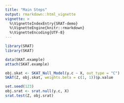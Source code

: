 ```yaml
---
title: "Main Steps"
output: rmarkdown::html_vignette
vignette: >
  %\VignetteIndexEntry{SRAT-demo}
  %\VignetteEngine{knitr::rmarkdown}
  %\VignetteEncoding{UTF-8}
---
```


```r
library(SRAT)
library(SKAT)
```

```r
data(SKAT.example)
attach(SKAT.example)
```

```r
obj.skat <- SKAT_Null_Model(y.c ~ X, out_type = "C")
SKAT(Z, obj.skat, weights.beta = c(1, 1))$p.value
```

```r
set.seed(123)
obj.srat <- srat.null(y.c, X)
srat.test(Z, obj.srat)
```
